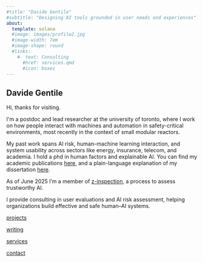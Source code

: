 ```yaml
---
#title: "Davide Gentile"
#subtitle: "Designing AI tools grounded in user needs and experiences"
about:
  template: solana
  #image: images/profile2.jpg
  #image-width: 7em
  #image-shape: round
  #links:
    #- text: Consulting
      #href: services.qmd
      #icon: boxes
---
```


## Davide Gentile

Hi, thanks for visiting.

I\'m a postdoc and lead researcher at the university of toronto, where I work on how people interact with machines and automation in safety-critical environments, most recently in the context of small modular reactors.

My past work spans AI risk, human--machine learning interaction, and system usability across sectors like energy, insurance, telecom, and academia. I hold a phd in human factors and explainable AI. You can find my academic publications [here](publications.qmd), and a plain-language explanation of my dissertation [here](dissert.qmd).

As of June 2025 I'm a member of [z-inspection](https://z-inspection.org/), a process to assess trustworthy AI.

I provide consulting in user evaluations and AI risk assessment, helping organizations build effective and safe human--AI systems.

[projects](projects.qmd)

[writing](writing.qmd)

[services](services.qmd)

[contact](#)
